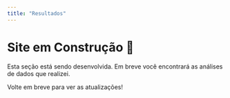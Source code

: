 ```yaml
---
title: "Resultados"
---
```


# Site em Construção 🚧

Esta seção está sendo desenvolvida. Em breve você encontrará as análises de dados que realizei.

Volte em breve para ver as atualizações!